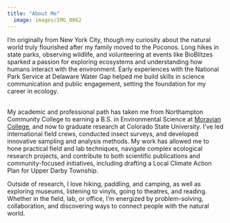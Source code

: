 ```yaml
---
title: "About Me"
  image: images/IMG_8062
---
```


I’m originally from New York City, though my curiosity about the natural world truly flourished after my family moved to the Poconos. Long hikes in state parks, observing wildlife, and volunteering at events like BioBlitzes sparked a passion for exploring ecosystems and understanding how humans interact with the environment. Early experiences with the National Park Service at Delaware Water Gap helped me build skills in science communication and public engagement, setting the foundation for my career in ecology.\
\

My academic and professional path has taken me from Northampton Community College to earning a B.S. in Environmental Science at [Moravian College](https://news.moravian.edu/2021/04/20/melissa-morales/), and now to graduate research at Colorado State University. I’ve led international field crews, conducted insect surveys, and developed innovative sampling and analysis methods. My work has allowed me to hone practical field and lab techniques, navigate complex ecological research projects, and contribute to both scientific publications and community-focused initiatives, including drafting a Local Climate Action Plan for Upper Darby Township.

Outside of research, I love hiking, paddling, and camping, as well as exploring museums, listening to vinyls, going to theatres, and reading. Whether in the field, lab, or office, I’m energized by problem-solving, collaboration, and discovering ways to connect people with the natural world.
